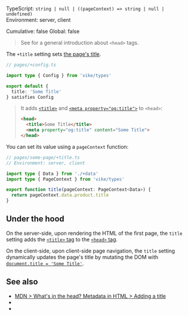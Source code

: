 

TypeScript: `string | null | ((pageContext) => string | null | undefined)`  
Environment: server, client  
<Link href="/config#cumulative">Cumulative</Link>: false  
<Link href="/config#global">Global</Link>: false  

<ProvidedBy noCustomGuide />

> See <Link href="/head-tags" /> for a general introduction about `<head>` tags.

The `+title` setting sets [the page's title](https://developer.mozilla.org/en-US/docs/Learn/HTML/Introduction_to_HTML/The_head_metadata_in_HTML#adding_a_title).

```ts
// pages/+config.ts

import type { Config } from 'vike/types'

export default {
  title: 'Some Title'
} satisfies Config
```

> It adds
> [`<title>`](https://developer.mozilla.org/en-US/docs/Web/HTML/Element/title)
> and
> [`<meta property="og:title">`](https://ogp.me)
> to `<head>`:
>
> ```html
> <head>
>   <title>Some Title</title>
>   <meta property="og:title" content="Some Title">
> </head>
> ```

You can set its value using a <Link href="/pageContext">`pageContext`</Link> function:

```ts
// pages/some-page/+title.ts
// Environment: server, client

import type { Data } from './+data'
import type { PageContext } from 'vike/types'

export function title(pageContext: PageContext<Data>) {
  return pageContext.data.product.title
}
```


## Under the hood

On the server-side, upon rendering the HTML of the first page, the `title` setting adds the [`<title>` tag](https://developer.mozilla.org/en-US/docs/Web/HTML/Element/title) to the [`<head>` tag](https://developer.mozilla.org/en-US/docs/Learn/HTML/Introduction_to_HTML/The_head_metadata_in_HTML).

On the client-side, upon <Link href="/client-routing">client-side page navigation</Link>, the `title` setting dynamically updates the page's title by mutating the DOM with [`document.title = 'Some Title'`](https://developer.mozilla.org/en-US/docs/Web/API/Document/title).


## See also

- [MDN > What's in the head? Metadata in HTML > Adding a title](https://developer.mozilla.org/en-US/docs/Learn/HTML/Introduction_to_HTML/The_head_metadata_in_HTML#adding_a_title)
- <Link href="/head-tags" />
- <Link href="/settings#html-shell" doNotInferSectionTitle />
